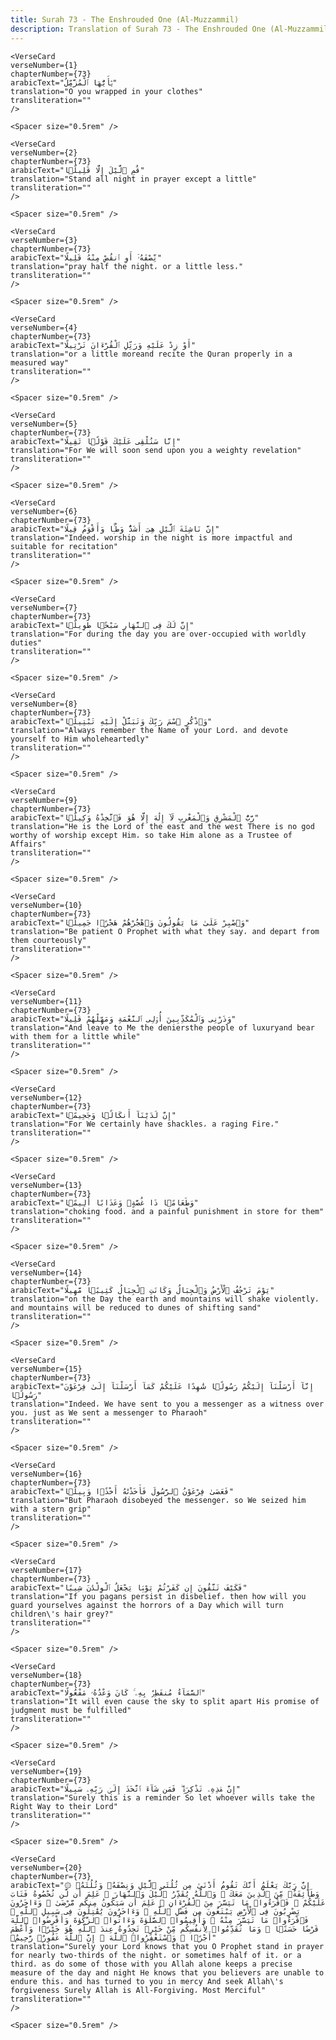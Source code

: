 ```yaml
---
title: Surah 73 - The Enshrouded One (Al-Muzzammil)  
description: Translation of Surah 73 - The Enshrouded One (Al-Muzzammil) in English
---
```







    <VerseCard 
    verseNumber={1}
    chapterNumber={73}
    arabicText="يَٰٓأَيُّهَا ٱلْمُزَّمِّلُ"
    translation="O you wrapped in your clothes"
    transliteration=""
    />

    <Spacer size="0.5rem" />
                
    <VerseCard 
    verseNumber={2}
    chapterNumber={73}
    arabicText="قُمِ ٱلَّيْلَ إِلَّا قَلِيلًۭا"
    translation="Stand all night in prayer except a little"
    transliteration=""
    />

    <Spacer size="0.5rem" />
                
    <VerseCard 
    verseNumber={3}
    chapterNumber={73}
    arabicText="نِّصْفَهُۥٓ أَوِ ٱنقُصْ مِنْهُ قَلِيلًا"
    translation="pray half the night، or a little less،"
    transliteration=""
    />

    <Spacer size="0.5rem" />
                
    <VerseCard 
    verseNumber={4}
    chapterNumber={73}
    arabicText="أَوْ زِدْ عَلَيْهِ وَرَتِّلِ ٱلْقُرْءَانَ تَرْتِيلًا"
    translation="or a little moreand recite the Quran properly in a measured way"
    transliteration=""
    />

    <Spacer size="0.5rem" />
                
    <VerseCard 
    verseNumber={5}
    chapterNumber={73}
    arabicText="إِنَّا سَنُلْقِى عَلَيْكَ قَوْلًۭا ثَقِيلًا"
    translation="For We will soon send upon you a weighty revelation"
    transliteration=""
    />

    <Spacer size="0.5rem" />
                
    <VerseCard 
    verseNumber={6}
    chapterNumber={73}
    arabicText="إِنَّ نَاشِئَةَ ٱلَّيْلِ هِىَ أَشَدُّ وَطْـًۭٔا وَأَقْوَمُ قِيلًا"
    translation="Indeed، worship in the night is more impactful and suitable for recitation"
    transliteration=""
    />

    <Spacer size="0.5rem" />
                
    <VerseCard 
    verseNumber={7}
    chapterNumber={73}
    arabicText="إِنَّ لَكَ فِى ٱلنَّهَارِ سَبْحًۭا طَوِيلًۭا"
    translation="For during the day you are over-occupied with worldly duties"
    transliteration=""
    />

    <Spacer size="0.5rem" />
                
    <VerseCard 
    verseNumber={8}
    chapterNumber={73}
    arabicText="وَٱذْكُرِ ٱسْمَ رَبِّكَ وَتَبَتَّلْ إِلَيْهِ تَبْتِيلًۭا"
    translation="Always remember the Name of your Lord، and devote yourself to Him wholeheartedly"
    transliteration=""
    />

    <Spacer size="0.5rem" />
                
    <VerseCard 
    verseNumber={9}
    chapterNumber={73}
    arabicText="رَّبُّ ٱلْمَشْرِقِ وَٱلْمَغْرِبِ لَآ إِلَٰهَ إِلَّا هُوَ فَٱتَّخِذْهُ وَكِيلًۭا"
    translation="He is the Lord of the east and the west There is no god worthy of worship except Him، so take Him alone as a Trustee of Affairs"
    transliteration=""
    />

    <Spacer size="0.5rem" />
                
    <VerseCard 
    verseNumber={10}
    chapterNumber={73}
    arabicText="وَٱصْبِرْ عَلَىٰ مَا يَقُولُونَ وَٱهْجُرْهُمْ هَجْرًۭا جَمِيلًۭا"
    translation="Be patient O Prophet with what they say، and depart from them courteously"
    transliteration=""
    />

    <Spacer size="0.5rem" />
                
    <VerseCard 
    verseNumber={11}
    chapterNumber={73}
    arabicText="وَذَرْنِى وَٱلْمُكَذِّبِينَ أُو۟لِى ٱلنَّعْمَةِ وَمَهِّلْهُمْ قَلِيلًا"
    translation="And leave to Me the deniersthe people of luxuryand bear with them for a little while"
    transliteration=""
    />

    <Spacer size="0.5rem" />
                
    <VerseCard 
    verseNumber={12}
    chapterNumber={73}
    arabicText="إِنَّ لَدَيْنَآ أَنكَالًۭا وَجَحِيمًۭا"
    translation="For We certainly have shackles، a raging Fire،"
    transliteration=""
    />

    <Spacer size="0.5rem" />
                
    <VerseCard 
    verseNumber={13}
    chapterNumber={73}
    arabicText="وَطَعَامًۭا ذَا غُصَّةٍۢ وَعَذَابًا أَلِيمًۭا"
    translation="choking food، and a painful punishment in store for them"
    transliteration=""
    />

    <Spacer size="0.5rem" />
                
    <VerseCard 
    verseNumber={14}
    chapterNumber={73}
    arabicText="يَوْمَ تَرْجُفُ ٱلْأَرْضُ وَٱلْجِبَالُ وَكَانَتِ ٱلْجِبَالُ كَثِيبًۭا مَّهِيلًا"
    translation="on the Day the earth and mountains will shake violently، and mountains will be reduced to dunes of shifting sand"
    transliteration=""
    />

    <Spacer size="0.5rem" />
                
    <VerseCard 
    verseNumber={15}
    chapterNumber={73}
    arabicText="إِنَّآ أَرْسَلْنَآ إِلَيْكُمْ رَسُولًۭا شَٰهِدًا عَلَيْكُمْ كَمَآ أَرْسَلْنَآ إِلَىٰ فِرْعَوْنَ رَسُولًۭا"
    translation="Indeed، We have sent to you a messenger as a witness over you، just as We sent a messenger to Pharaoh"
    transliteration=""
    />

    <Spacer size="0.5rem" />
                
    <VerseCard 
    verseNumber={16}
    chapterNumber={73}
    arabicText="فَعَصَىٰ فِرْعَوْنُ ٱلرَّسُولَ فَأَخَذْنَٰهُ أَخْذًۭا وَبِيلًۭا"
    translation="But Pharaoh disobeyed the messenger، so We seized him with a stern grip"
    transliteration=""
    />

    <Spacer size="0.5rem" />
                
    <VerseCard 
    verseNumber={17}
    chapterNumber={73}
    arabicText="فَكَيْفَ تَتَّقُونَ إِن كَفَرْتُمْ يَوْمًۭا يَجْعَلُ ٱلْوِلْدَٰنَ شِيبًا"
    translation="If you pagans persist in disbelief، then how will you guard yourselves against the horrors of a Day which will turn children\'s hair grey?"
    transliteration=""
    />

    <Spacer size="0.5rem" />
                
    <VerseCard 
    verseNumber={18}
    chapterNumber={73}
    arabicText="ٱلسَّمَآءُ مُنفَطِرٌۢ بِهِۦ ۚ كَانَ وَعْدُهُۥ مَفْعُولًا"
    translation="It will even cause the sky to split apart His promise of judgment must be fulfilled"
    transliteration=""
    />

    <Spacer size="0.5rem" />
                
    <VerseCard 
    verseNumber={19}
    chapterNumber={73}
    arabicText="إِنَّ هَٰذِهِۦ تَذْكِرَةٌۭ ۖ فَمَن شَآءَ ٱتَّخَذَ إِلَىٰ رَبِّهِۦ سَبِيلًا"
    translation="Surely this is a reminder So let whoever wills take the Right Way to their Lord"
    transliteration=""
    />

    <Spacer size="0.5rem" />
                
    <VerseCard 
    verseNumber={20}
    chapterNumber={73}
    arabicText="۞ إِنَّ رَبَّكَ يَعْلَمُ أَنَّكَ تَقُومُ أَدْنَىٰ مِن ثُلُثَىِ ٱلَّيْلِ وَنِصْفَهُۥ وَثُلُثَهُۥ وَطَآئِفَةٌۭ مِّنَ ٱلَّذِينَ مَعَكَ ۚ وَٱللَّهُ يُقَدِّرُ ٱلَّيْلَ وَٱلنَّهَارَ ۚ عَلِمَ أَن لَّن تُحْصُوهُ فَتَابَ عَلَيْكُمْ ۖ فَٱقْرَءُوا۟ مَا تَيَسَّرَ مِنَ ٱلْقُرْءَانِ ۚ عَلِمَ أَن سَيَكُونُ مِنكُم مَّرْضَىٰ ۙ وَءَاخَرُونَ يَضْرِبُونَ فِى ٱلْأَرْضِ يَبْتَغُونَ مِن فَضْلِ ٱللَّهِ ۙ وَءَاخَرُونَ يُقَٰتِلُونَ فِى سَبِيلِ ٱللَّهِ ۖ فَٱقْرَءُوا۟ مَا تَيَسَّرَ مِنْهُ ۚ وَأَقِيمُوا۟ ٱلصَّلَوٰةَ وَءَاتُوا۟ ٱلزَّكَوٰةَ وَأَقْرِضُوا۟ ٱللَّهَ قَرْضًا حَسَنًۭا ۚ وَمَا تُقَدِّمُوا۟ لِأَنفُسِكُم مِّنْ خَيْرٍۢ تَجِدُوهُ عِندَ ٱللَّهِ هُوَ خَيْرًۭا وَأَعْظَمَ أَجْرًۭا ۚ وَٱسْتَغْفِرُوا۟ ٱللَّهَ ۖ إِنَّ ٱللَّهَ غَفُورٌۭ رَّحِيمٌۢ"
    translation="Surely your Lord knows that you O Prophet stand in prayer for nearly two-thirds of the night، or sometimes half of it، or a third، as do some of those with you Allah alone keeps a precise measure of the day and night He knows that you believers are unable to endure this، and has turned to you in mercy And seek Allah\'s forgiveness Surely Allah is All-Forgiving، Most Merciful"
    transliteration=""
    />

    <Spacer size="0.5rem" />
                